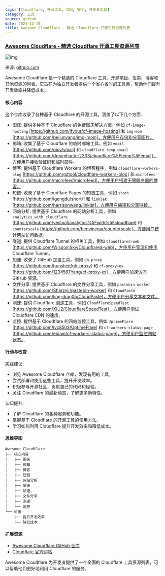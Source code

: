 ```yaml
---
tags: [Cloudflare, 开源工具, CDN, 安全, 开发者工具]
category: 工具
source: github
date: 2024-12-19
title: Awesome Cloudflare - 精选 Cloudflare 开源工具资源列表
---
```


### [Awesome Cloudflare - 精选 Cloudflare 开源工具资源列表](https://github.com/zhuima/awesome-cloudflare)

![img](https://img.mengpeng.tech/i/2024/12/19/6763a9df9f3f5.webp)

来源: [github.com](https://github.com/zhuima/awesome-cloudflare)

Awesome Cloudflare 是一个精选的 Cloudflare 工具、开源项目、指南、博客和其他资源的列表。它旨在为独立开发者提供一个省心省时的工具集，帮助他们提升开发效率并降低成本。

#### 核心内容

这个仓库收录了各种基于 Cloudflare 的开源工具，涵盖了以下几个方面:

-   图床: 提供多种基于 Cloudflare 的免费图床解决方案，例如 `cf-image-hosting` [https://github.com/ifyour/cf-image-hosting] 和 `img-mom` [https://github.com/beilunyang/img-mom]，方便用户存储和分享图片。
-   邮箱: 收集了基于 Cloudflare 的临时邮箱工具，例如 `vmail` [https://github.com/oiov/vmail] 和 `cloudflare_temp_email` [https://github.com/dreamhunter2333/cloudflare%5Ftemp%5Femail]，方便用户接收验证码和临时邮件。
-   博客: 提供基于 Cloudflare Workers 的博客程序，例如 `cloudflare-workers-blog` [https://github.com/gdtool/cloudflare-workers-blog] 和 `microfeed` [https://github.com/microfeed/microfeed]，方便用户搭建无需服务器的博客。
-   短链: 收录了基于 Cloudflare Pages 的短链工具，例如 `short` [https://github.com/igengdu/short/] 和 `linklet` [https://github.com/harrisonwang/linklet]，方便用户缩短和分享链接。
-   网站分析: 提供基于 Cloudflare 的网站分析工具，例如 `analytics_with_cloudflare` [https://github.com/yestool/analytics%5Fwith%5Fcloudflare] 和 `counterscale` [https://github.com/benvinegar/counterscale]，方便用户统计网站访问数据。
-   隧道: 提供 Cloudflare Tunnel 的相关工具，例如 `Cloudflared-web` [https://github.com/WisdomSky/Cloudflared-web]，方便用户管理和使用 Cloudflare Tunnel。
-   加速: 收录了 GitHub 加速工具，例如 `gh-proxy` [https://github.com/hunshcn/gh-proxy] 和 `cf-proxy-ex` [https://github.com/1234567Yang/cf-proxy-ex]，方便用户加速访问 GitHub 资源。
-   文件分享: 提供基于 Cloudflare 的文件分享工具，例如 `pastebin-worker` [https://github.com/SharzyL/pastebin-worker] 和 `CloudPaste` [https://github.com/ling-drag0n/CloudPaste]，方便用户分享文本和文件。
-   测速: 提供 Cloudflare 测速工具，例如 `CloudflareSpeedTest` [https://github.com/XIU2/CloudflareSpeedTest]，方便用户测试 Cloudflare CDN 的速度。
-   监控: 提供基于 Cloudflare 的网站监控工具，例如 `UptimeFlare` [https://github.com/lyc8503/UptimeFlare] 和 `cf-workers-status-page` [https://github.com/eidam/cf-workers-status-page]，方便用户监控网站状态。

#### 行动与改变

实践建议:

-   浏览 Awesome Cloudflare 仓库，发现有用的工具。
-   尝试部署和使用这些工具，提升开发效率。
-   积极参与开源社区，贡献自己的代码和经验。
-   关注 Cloudflare 的最新动态，了解更多新特性。

认知提升:

-   了解 Cloudflare 的各种服务和功能。
-   掌握基于 Cloudflare 的开源工具的使用方法。
-   学习如何利用 Cloudflare 提升开发效率和降低成本。

#### 思维导图

```
Awesome Cloudflare
├── 核心内容
│   ├── 图床
│   ├── 邮箱
│   ├── 博客
│   ├── 短链
│   ├── 网站分析
│   ├── 隧道
│   ├── 加速
│   ├── 文件分享
│   ├── 测速
│   └── 监控
└── 价值
    ├── 提升开发效率
    └── 降低成本
```

#### 扩展资源

-   [Awesome Cloudflare GitHub 仓库](https://github.com/zhuima/awesome-cloudflare)
-   [Cloudflare 官方网站](https://www.cloudflare.com/)

Awesome Cloudflare 为开发者提供了一个全面的 Cloudflare 工具资源列表，可以帮助他们更好地利用 Cloudflare 的服务。 